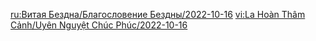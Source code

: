 {{Blessing of the Abyssal Moon
|name       = Ascending
|phase      = Waning
|image      = Spiral Abyss Blessing 51.png
|details    = <li>After opponents take DMG from Dendro Cores (this includes Burgeon and Hyperbloom DMG), their {{Color|bp|All Elemental and Physical RES will decrease by 8%}} for 6s. Max 4 stacks.</li>
|time_start = 2022-10-16 04:00:00
|time_end   = 2022-11-01 03:59:59
}}
<noinclude>
<!-- interwikis -->
[[ru:Витая Бездна/Благословение Бездны/2022-10-16]]
[[vi:La Hoàn Thâm Cảnh/Uyên Nguyệt Chúc Phúc/2022-10-16]]
</noinclude>